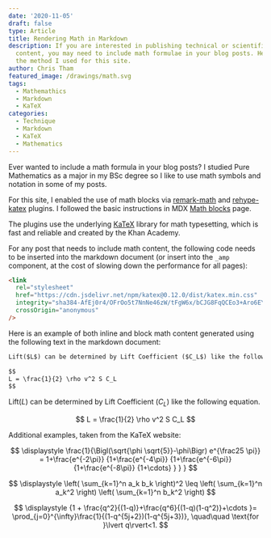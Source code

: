 ```yaml
---
date: '2020-11-05'
draft: false
type: Article
title: Rendering Math in Markdown
description: If you are interested in publishing technical or scientific
  content, you may need to include math formulae in your blog posts. Here is
  the method I used for this site.
author: Chris Tham
featured_image: /drawings/math.svg
tags:
  - Mathemathics
  - Markdown
  - KaTeX
categories:
  - Technique
  - Markdown
  - KaTeX
  - Mathematics
---
```


<!-- Apply katex css -->

<link
  rel="stylesheet"
  href="https://cdn.jsdelivr.net/npm/katex@0.12.0/dist/katex.min.css"
  integrity="sha384-AfEj0r4/OFrOo5t7NnNe46zW/tFgW6x/bCJG8FqQCEo3+Aro6EYUG4+cU+KJWu/X"
  crossOrigin="anonymous"
/>

Ever wanted to include a math formula in your blog posts? I studied Pure
Mathematics as a major in my BSc degree so I like to use math symbols and notation
in some of my posts.

For this site, I enabled the use of math blocks via
[remark-math](https://github.com/remarkjs/remark-math/tree/main/packages/remark-math)
and
[rehype-katex](https://github.com/remarkjs/remark-math/tree/main/packages/rehype-katex)
plugins. I followed the basic instructions in MDX
[Math blocks](https://mdxjs.com/guides/math-blocks)
page.

The plugins use the underlying
[KaTeX](https://katex.org)
library for math typesetting, which is fast and reliable and created by the
Khan Academy.

For any post that needs to include math content, the following
code needs to be inserted into the markdown document
(or insert into the `_amp` component, at the cost
of slowing down the performance for all pages):

```html
<link
  rel="stylesheet"
  href="https://cdn.jsdelivr.net/npm/katex@0.12.0/dist/katex.min.css"
  integrity="sha384-AfEj0r4/OFrOo5t7NnNe46zW/tFgW6x/bCJG8FqQCEo3+Aro6EYUG4+cU+KJWu/X"
  crossOrigin="anonymous"
/>
```

Here is an example of both inline and block math content generated using
the following text in the markdown document:

```markdown
Lift($L$) can be determined by Lift Coefficient ($C_L$) like the following equation.

$$
L = \frac{1}{2} \rho v^2 S C_L
$$
```

Lift($L$) can be determined by Lift Coefficient ($C_L$) like the following equation.

$$
L = \frac{1}{2} \rho v^2 S C_L
$$

Additional examples, taken from the KaTeX website:

$$
\displaystyle \frac{1}{\Bigl(\sqrt{\phi \sqrt{5}}-\phi\Bigr) e^{\frac25 \pi}} = 1+\frac{e^{-2\pi}} {1+\frac{e^{-4\pi}} {1+\frac{e^{-6\pi}} {1+\frac{e^{-8\pi}} {1+\cdots} } } }
$$

$$
\displaystyle \left( \sum_{k=1}^n a_k b_k \right)^2 \leq \left( \sum_{k=1}^n a_k^2 \right) \left( \sum_{k=1}^n b_k^2 \right)
$$

$$
\displaystyle {1 +  \frac{q^2}{(1-q)}+\frac{q^6}{(1-q)(1-q^2)}+\cdots }= \prod_{j=0}^{\infty}\frac{1}{(1-q^{5j+2})(1-q^{5j+3})}, \quad\quad \text{for }\lvert q\rvert<1.
$$
